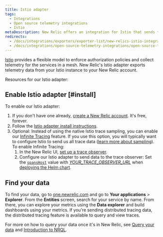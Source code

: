 ```yaml
---
title: Istio adapter
tags:
  - Integrations
  - Open source telemetry integrations
  - Istio
metaDescription: New Relic offers an integration for Istio that sends telemetry data to your New Relic account.
redirects:
  - /docs/integrations/exporters/exporter-list/new-relics-istio-integration
  - /docs/integrations/open-source-telemetry-integrations/open-source-telemetry-integration-list/new-relics-istio-integration
---
```


[Istio](https://istio.io/docs/reference/config/policy-and-telemetry/mixer-overview/) provides a flexible model to enforce authorization policies and collect telemetry for the services in a mesh. New Relic's Istio adapter exports telemetry data from your Istio instance to your New Relic account.

Resources for our Istio adapter:

## Enable Istio adapter [#install]

To enable our Istio adapter:

1. If you don't have one already, [create a New Relic account](https://newrelic.com/signup). It's free, forever. 
2. Follow the [Istio adapter install instructions](https://github.com/newrelic/newrelic-istio-adapter).
3. Optional: Instead of using the native Istio trace sampling, you can enable our [Infinite Tracing](/docs/introduction-infinite-tracing) feature. If you use this option, you will typically want to configure Istio to send us all trace data ([learn more about sampling](/docs/understand-dependencies/distributed-tracing/enable-configure/integrations-enable-distributed-tracing#integrations)). To enable Infinite Tracing:
   1. In the New Relic UI, [set up a trace observer](/docs/infinite-tracing-set-trace-observer#set-up).
   2. Configure our Istio adapter to send data to the trace observer: Set the [`spansHost`](https://github.com/newrelic/newrelic-istio-adapter/blob/master/helm-charts/values.yaml#L40-L41) value with [<var>YOUR_TRACE_OBSERVER_URL</var>](/docs/infinite-tracing-set-trace-observer#ui-endpoints) when [deploying the Helm chart](https://github.com/newrelic/newrelic-istio-adapter/tree/master#deploy-helm-template).

## Find your data

To find your data, go to [one.newrelic.com](https://one.newrelic.com/ "Link opens in a new window.") and go to **Your applications** > **Explorer**. From the **Entities** screen, search for your service by name. From there, you can explore your metrics using the **Data explorer** and build dashboards using your metrics. If you're sending distributed tracing data, the distributed tracing feature is available to query and view traces.

For more on how to query your data once it's in New Relic, see [Query your data](/docs/using-new-relic/data/understand-data/query-new-relic-data) and [Introduction to NRQL](/docs/query-data/nrql-new-relic-query-language/getting-started/introduction-nrql).
